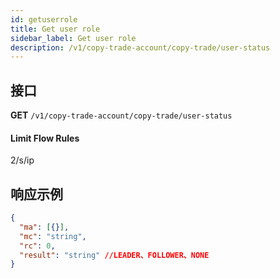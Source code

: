 ```yaml
---
id: getuserrole
title: Get user role
sidebar_label: Get user role
description: /v1/copy-trade-account/copy-trade/user-status
---
```


## 接口

**GET** `/v1/copy-trade-account/copy-trade/user-status`

#### **Limit Flow Rules**

2/s/ip

## 响应示例

```json
{
  "ma": [{}],
  "mc": "string",
  "rc": 0,
  "result": "string" //LEADER、FOLLOWER、NONE
}
```
